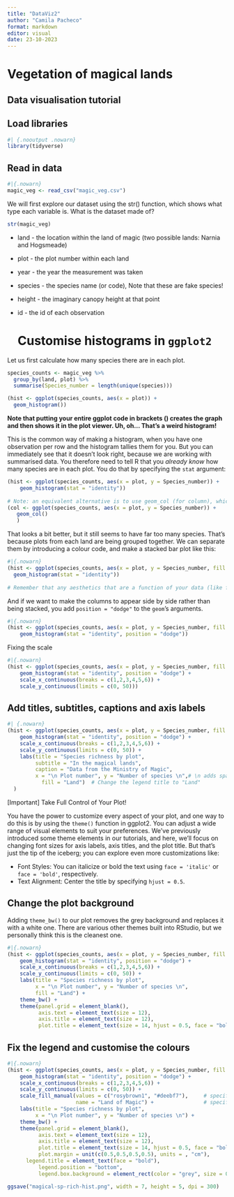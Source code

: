 ```yaml
---
title: "DataViz2"
author: "Camila Pacheco"
format: markdown
editor: visual
date: 23-10-2023
---
```


# Vegetation of magical lands

## Data visualisation tutorial

## Load libraries

```r
#| {.nooutput .nowarn}
library(tidyverse)
```

## Read in data

```r
#|{.nowarn}
magic_veg <- read_csv("magic_veg.csv")

```

We will first explore our dataset using the str() function, which shows what type each variable is. What is the dataset made of?

```r
str(magic_veg)
```

-   land - the location within the land of magic (two possible lands: Narnia and Hogsmeade)

-   plot - the plot number within each land

-   year - the year the measurement was taken

-   species - the species name (or code), Note that these are fake species!

-   height - the imaginary canopy height at that point

-   id - the id of each observation

    # Customise histograms in `ggplot2`

Let us first calculate how many species there are in each plot.

```r
species_counts <- magic_veg %>%
  group_by(land, plot) %>%
  summarise(Species_number = length(unique(species)))
```

```r
(hist <- ggplot(species_counts, aes(x = plot)) +
  geom_histogram())
```

**Note that putting your entire ggplot code in brackets () creates the graph and then shows it in the plot viewer. Uh, oh... That's a weird histogram!**

This is the common way of making a histogram, when you have one observation per row and the histogram tallies them for you. But you can immediately see that it doesn't look right, because we are working with summarised data. You therefore need to tell R that you *already know* how many species are in each plot. You do that by specifying the `stat` argument:

```r
(hist <- ggplot(species_counts, aes(x = plot, y = Species_number)) +
    geom_histogram(stat = "identity"))
    
# Note: an equivalent alternative is to use geom_col (for column), which takes a y value and displays it
(col <- ggplot(species_counts, aes(x = plot, y = Species_number)) +
   geom_col()
   )
```

That looks a bit better, but it still seems to have far too many species. That's because plots from each land are being grouped together. We can separate them by introducing a colour code, and make a stacked bar plot like this:

```r
#|{.nowarn}
(hist <- ggplot(species_counts, aes(x = plot, y = Species_number, fill = land)) +
  geom_histogram(stat = "identity"))
  
# Remember that any aesthetics that are a function of your data (like fill here) need to be INSIDE the aes() brackets.
```

And if we want to make the columns to appear side by side rather than being stacked, you add `position = "dodge"` to the `geom`'s arguments.

```r
#|{.nowarn}
(hist <- ggplot(species_counts, aes(x = plot, y = Species_number, fill = land)) +
    geom_histogram(stat = "identity", position = "dodge"))
```

Fixing the scale

```r
#|{.nowarn}
(hist <- ggplot(species_counts, aes(x = plot, y = Species_number, fill = land)) +
    geom_histogram(stat = "identity", position = "dodge") + 
    scale_x_continuous(breaks = c(1,2,3,4,5,6)) + 
    scale_y_continuous(limits = c(0, 50)))
```

## Add titles, subtitles, captions and axis labels

```r
#| {.nowarn}
(hist <- ggplot(species_counts, aes(x = plot, y = Species_number, fill = land)) +
    geom_histogram(stat = "identity", position = "dodge") +
    scale_x_continuous(breaks = c(1,2,3,4,5,6)) + 
    scale_y_continuous(limits = c(0, 50)) +
    labs(title = "Species richness by plot", 
         subtitle = "In the magical lands",
         caption = "Data from the Ministry of Magic", 
         x = "\n Plot number", y = "Number of species \n",# \n adds space before x and after y axis text
           fill = "Land")  # Change the legend title to "Land"
  )     
```

\[Important\] Take Full Control of Your Plot!

You have the power to customize every aspect of your plot, and one way to do this is by using the `theme()` function in ggplot2. You can adjust a wide range of visual elements to suit your preferences. We've previously introduced some theme elements in our tutorials, and here, we'll focus on changing font sizes for axis labels, axis titles, and the plot title. But that's just the tip of the iceberg; you can explore even more customizations like:

-   Font Styles: You can italicize or bold the text using `face = 'italic'` or `face = 'bold'`, respectively.
-   Text Alignment: Center the title by specifying `hjust = 0.5`.

## Change the plot background

Adding `theme_bw()` to our plot removes the grey background and replaces it with a white one. There are various other themes built into RStudio, but we personally think this is the cleanest one.

```r
#|{.nowarn}
(hist <- ggplot(species_counts, aes(x = plot, y = Species_number, fill = land)) +
    geom_histogram(stat = "identity", position = "dodge") + 
    scale_x_continuous(breaks = c(1,2,3,4,5,6)) + 
    scale_y_continuous(limits = c(0, 50)) +
    labs(title = "Species richness by plot", 
         x = "\n Plot number", y = "Number of species \n",
         fill = "Land") + 
    theme_bw() +
    theme(panel.grid = element_blank(), 
          axis.text = element_text(size = 12), 
          axis.title = element_text(size = 12), 
          plot.title = element_text(size = 14, hjust = 0.5, face = "bold")))
```

## Fix the legend and customise the colours

```r
#|{.nowarn}
(hist <- ggplot(species_counts, aes(x = plot, y = Species_number, fill = land)) +
    geom_histogram(stat = "identity", position = "dodge") + 
    scale_x_continuous(breaks = c(1,2,3,4,5,6)) + 
    scale_y_continuous(limits = c(0, 50)) +
    scale_fill_manual(values = c("rosybrown1", "#deebf7"),     # specifying the colours
                      name = "Land of Magic") +                # specifying title of legend
    labs(title = "Species richness by plot", 
         x = "\n Plot number", y = "Number of species \n") + 
    theme_bw() +
    theme(panel.grid = element_blank(), 
          axis.text = element_text(size = 12), 
          axis.title = element_text(size = 12), 
          plot.title = element_text(size = 14, hjust = 0.5, face = "bold"), 
          plot.margin = unit(c(0.5,0.5,0.5,0.5), units = , "cm"), 
	  legend.title = element_text(face = "bold"),
          legend.position = "bottom", 
          legend.box.background = element_rect(color = "grey", size = 0.3)))
```

```r
ggsave("magical-sp-rich-hist.png", width = 7, height = 5, dpi = 300)
```
